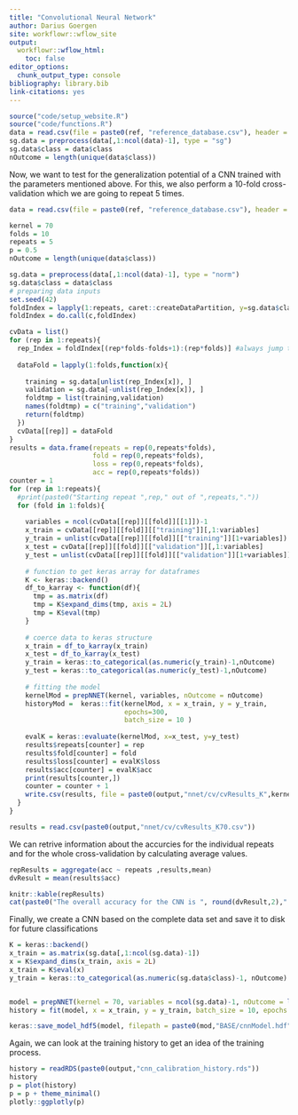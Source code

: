 ```yaml
---
title: "Convolutional Neural Network"
author: Darius Goergen
site: workflowr::wflow_site
output:
  workflowr::wflow_html:
    toc: false
editor_options:
  chunk_output_type: console
bibliography: library.bib
link-citations: yes
---
```


```r
source("code/setup_website.R")
source("code/functions.R")
data = read.csv(file = paste0(ref, "reference_database.csv"), header = TRUE)
sg.data = preprocess(data[,1:ncol(data)-1], type = "sg")
sg.data$class = data$class
nOutcome = length(unique(data$class))
```

Now, we want to test for the generalization potential of a CNN trained with the 
parameters mentioned above. For this, we also perform a 10-fold cross-validation 
which we are going to repeat 5 times. 

```r

data = read.csv(file = paste0(ref, "reference_database.csv"), header = TRUE)

kernel = 70
folds = 10
repeats = 5
p = 0.5
nOutcome = length(unique(data$class))

sg.data = preprocess(data[,1:ncol(data)-1], type = "norm")
sg.data$class = data$class
# preparing data inputs
set.seed(42)
foldIndex = lapply(1:repeats, caret::createDataPartition, y=sg.data$class, times = folds, p=p)
foldIndex = do.call(c,foldIndex)

cvData = list()
for (rep in 1:repeats){
  rep_Index = foldIndex[(rep*folds-folds+1):(rep*folds)] #always jump to the correct number of folds forward for each repeat
  
  dataFold = lapply(1:folds,function(x){
    
    training = sg.data[unlist(rep_Index[x]), ]
    validation = sg.data[-unlist(rep_Index[x]), ]
    foldtmp = list(training,validation)
    names(foldtmp) = c("training","validation")
    return(foldtmp)
  })
  cvData[[rep]] = dataFold
}
results = data.frame(repeats = rep(0,repeats*folds),
                     fold = rep(0,repeats*folds),
                     loss = rep(0,repeats*folds),
                     acc = rep(0,repeats*folds))
counter = 1
for (rep in 1:repeats){
  #print(paste0("Starting repeat ",rep," out of ",repeats,"."))
  for (fold in 1:folds){
    
    variables = ncol(cvData[[rep]][[fold]][[1]])-1
    x_train = cvData[[rep]][[fold]][["training"]][,1:variables]
    y_train = unlist(cvData[[rep]][[fold]][["training"]][1+variables])
    x_test = cvData[[rep]][[fold]][["validation"]][,1:variables]
    y_test = unlist(cvData[[rep]][[fold]][["validation"]][1+variables])
    
    # function to get keras array for dataframes
    K <- keras::backend()
    df_to_karray <- function(df){
      tmp = as.matrix(df)
      tmp = K$expand_dims(tmp, axis = 2L)
      tmp = K$eval(tmp)
    }
    
    # coerce data to keras structure
    x_train = df_to_karray(x_train)
    x_test = df_to_karray(x_test)
    y_train = keras::to_categorical(as.numeric(y_train)-1,nOutcome)
    y_test = keras::to_categorical(as.numeric(y_test)-1,nOutcome)
    
    # fitting the model
    kernelMod = prepNNET(kernel, variables, nOutcome = nOutcome)
    historyMod =  keras::fit(kernelMod, x = x_train, y = y_train,
                             epochs=300,
                             batch_size = 10 )
    
    evalK = keras::evaluate(kernelMod, x=x_test, y=y_test)
    results$repeats[counter] = rep
    results$fold[counter] = fold
    results$loss[counter] = evalK$loss
    results$acc[counter] = evalK$acc
    print(results[counter,])
    counter = counter + 1
    write.csv(results, file = paste0(output,"nnet/cv/cvResults_K",kernel,".csv"))
  }
}

```
```r
results = read.csv(paste0(output,"nnet/cv/cvResults_K70.csv"))
```

We can retrive information about the accurcies for the individual repeats and
for the whole cross-validation by calculating average values.
```r
repResults = aggregate(acc ~ repeats ,results,mean)
dvResult = mean(results$acc)
```
```r
knitr::kable(repResults)
cat(paste0("The overall accuracy for the CNN is ", round(dvResult,2),"."))
```
Finally, we create a CNN based on the complete data set and save it to disk
for future classifications
```r
K = keras::backend()
x_train = as.matrix(sg.data[,1:ncol(sg.data)-1])
x = K$expand_dims(x_train, axis = 2L)
x_train = K$eval(x)
y_train = keras::to_categorical(as.numeric(sg.data$class)-1, nOutcome)


model = prepNNET(kernel = 70, variables = ncol(sg.data)-1, nOutcome = length(unique(sg.data$class)))
history = fit(model, x = x_train, y = y_train, batch_size = 10, epochs = 300)

keras::save_model_hdf5(model, filepath = paste0(mod,"BASE/cnnModel.hdf"))
```
Again, we can look at the training history to get an idea of the training process.
```r
history = readRDS(paste0(output,"cnn_calibration_history.rds"))
history
p = plot(history)
p = p + theme_minimal()
plotly::ggplotly(p)
```



